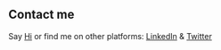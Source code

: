 ## Contact me

Say [Hi](plizNoSp4m@domain.tld) or find me on other platforms: [LinkedIn](https://dribbble.com/LekoArts) & [Twitter](https://www.twitter.com/lekoarts_de)
